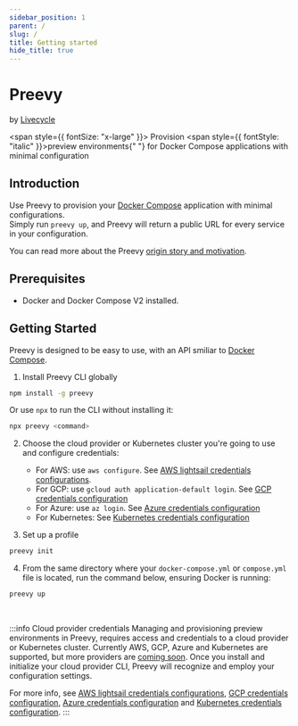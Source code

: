 ```yaml
---
sidebar_position: 1
parent: /
slug: /
title: Getting started
hide_title: true
---
```



<div>
  <h1 style={{marginTop: "1.25rem", marginBottom: "0.25rem", lineHeight: "38px"}}>
    <Logo /> Preevy
  </h1>
  <p style={{ fontSize: "14px" }}>
    by <a href="https://livecycle.io">Livecycle</a>
  </p>
</div>

<span style={{ fontSize: "x-large" }}>
  Provision <span style={{ fontStyle: "italic" }}>preview environments</span>{" "}
  for Docker Compose applications with minimal configuration
</span>

## Introduction

Use Preevy to provision your [Docker Compose](https://docs.docker.com/compose/) application with minimal configurations.<br/>
Simply run `preevy up`, and Preevy will return a public URL for every service in your configuration.

You can read more about the Preevy [origin story and motivation](/intro/motivation).

## Prerequisites

-  Docker and Docker Compose V2 installed.

## Getting Started

Preevy is designed to be easy to use, with an API smiliar to [Docker Compose](https://docs.docker.com/compose/).

1. Install Preevy CLI globally

  ```bash npm2yarn
  npm install -g preevy
  ```

  Or use `npx` to run the CLI without installing it:

  ```bash
  npx preevy <command>
  ```

2. Choose the cloud provider or Kubernetes cluster you're going to use and configure credentials:
   - For AWS: use `aws configure`. See [AWS lightsail credentials configurations](/drivers/aws-lightsail#credentials-configuration).
   - For GCP: use `gcloud auth application-default login`. See [GCP credentials configuration](/drivers/gcp-gce#credentials-configuration)
   - For Azure: use `az login`. See [Azure credentials configuration](/drivers/azure#credentials-configuration)
   - For Kubernetes: See [Kubernetes credentials configuration](/drivers/kube-pod#requirements)

3. Set up a profile

  ```bash
  preevy init
  ```

4. From the same directory where your `docker-compose.yml` or `compose.yml` file is located, run the command below, ensuring Docker is running:

  ```bash
  preevy up
  ```
<br />

:::info Cloud provider credentials
Managing and provisioning preview environments in Preevy, requires access and credentials to a cloud provider or Kubernetes cluster. Currently AWS, GCP, Azure and Kubernetes are supported, but more providers are [coming soon](/roadmap#more-cloud-drivers).
Once you install and initialize your cloud provider CLI, Preevy will recognize and employ your configuration settings.


For more info, see [AWS lightsail credentials configurations](/drivers/aws-lightsail#credentials-configuration), [GCP credentials configuration](/drivers/gcp-gce#credentials-configuration), [Azure credentials configuration](/drivers/azure#credentials-configuration) and [Kubernetes credentials configuration](/drivers/kube-pod#requirements).
:::
